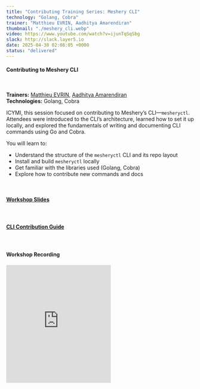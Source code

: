 ```yaml
---
title: "Contributing Training Series: Meshery CLI"
technology: "Golang, Cobra"
trainer: "Matthieu EVRIN, Aadhitya Amarendiran"
thumbnail: "./meshery_cli.webp"
video: https://www.youtube.com/watch?v=ijunTqSqSbg
slack: http://slack.layer5.io
date: 2025-04-30 02:08:05 +0000
status: "delivered"
---
```

<h4>Contributing to Meshery CLI</h4> <br />
<p>
<strong>Trainers:</strong> 
<a href="https://layer5.io/community/members/matthieu-evrin" target="_blank">Matthieu EVRIN</a>, 
<a href="https://layer5.io/community/members/aadhitya-amarendiran" target="_blank">Aadhitya Amarendiran</a> 
<br />
<strong>Technologies:</strong> Golang, Cobra
</p>

<p>
ICYMI, this session focused on contributing to Meshery’s CLI—<code>mesheryctl</code>. Attendees were introduced to the CLI’s architecture, learned how to set it up locally, and explored the fundamentals of writing and documenting CLI commands using Go and Cobra.
</p>

You will learn to:

<ul>
  <li>Understand the structure of the <code>mesheryctl</code> CLI and its repo layout</li>
  <li>Install and build <code>mesheryctl</code> locally</li>
  <li>Get familiar with the libraries used (Golang, Cobra)</li>
  <li>Explore how to contribute new commands and docs</li>
</ul>

<br />
<h4 style="margin-bottom:1.25rem;"><a href="https://docs.google.com/presentation/d/1lRop7DAAMUBmuFdzZK25LdQrkLG08eVsXEaDrauP3S8/edit?slide=id.p1#slide=id.p1" target="_blank">Workshop Slides</a></h4>
<br />
<h4 style="margin-bottom:1.25rem;"><a href="https://docs.meshery.io/project/contributing/contributing-cli" target="_blank">CLI Contribution Guide</a></h4>
<br />
<h4 style="margin-bottom:1.25rem;">Workshop Recording</h4>

<iframe width="50%" src="https://www.youtube.com/embed/ijunTqSqSbg" loading="lazy" frameborder="0" allow="accelerometer; autoplay; clipboard-write; encrypted-media; gyroscope; picture-in-picture" style="min-height: 315px; min-width: 280px; margin:auto; text-align:center;" allowfullscreen></iframe>
<br />
<br />
